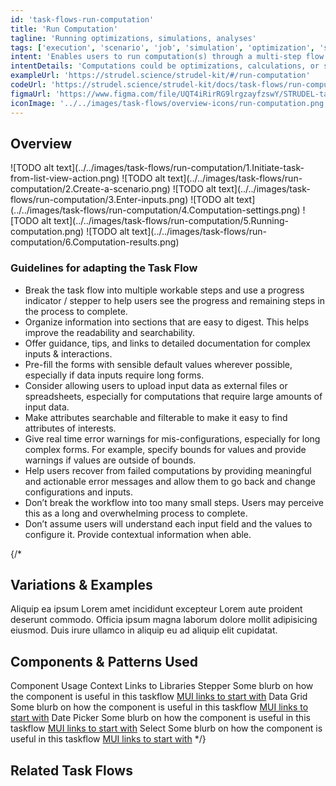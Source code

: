 ```yaml
---
id: 'task-flows-run-computation'
title: 'Run Computation'
tagline: 'Running optimizations, simulations, analyses'
tags: ['execution', 'scenario', 'job', 'simulation', 'optimization', 'stepper', 'wizard']
intent: 'Enables users to run computation(s) through a multi-step flow to generate results.'
intentDetails: 'Computations could be optimizations, calculations, or simulations for a model, scenario, or experiment with attributes to observe and compare results. Attributes may include input data and settings. Computations may be long running and require the ability for a user to leave the flow and return later.'
exampleUrl: 'https://strudel.science/strudel-kit/#/run-computation'
codeUrl: 'https://strudel.science/strudel-kit/docs/task-flows/run-computation'
figmaUrl: 'https://www.figma.com/file/UQT4iRirRG9lrgzayfzswY/STRUDEL-task-flows?type=design&node-id=1%3A26644&mode=design&t=YPdwq8c0BdXx5Um8-1'
iconImage: '../../images/task-flows/overview-icons/run-computation.png'
---
```


## Overview

<Grid container spacing={4}>
  <Grid item xs={6} md={4}>
    ![TODO alt text](../../images/task-flows/run-computation/1.Initiate-task-from-list-view-action.png)
  </Grid>
  <Grid item xs={6} md={4}>
    ![TODO alt text](../../images/task-flows/run-computation/2.Create-a-scenario.png)
  </Grid>
  <Grid item xs={6} md={4}>
    ![TODO alt text](../../images/task-flows/run-computation/3.Enter-inputs.png)
  </Grid>
  <Grid item xs={6} md={4}>
    ![TODO alt text](../../images/task-flows/run-computation/4.Computation-settings.png)
  </Grid>
  <Grid item xs={6} md={4}>
    ![TODO alt text](../../images/task-flows/run-computation/5.Running-computation.png)
  </Grid>
  <Grid item xs={6} md={4}>
    ![TODO alt text](../../images/task-flows/run-computation/6.Computation-results.png)
  </Grid>
</Grid>

### Guidelines for adapting the Task Flow

<ul>
  <li>
    Break the task flow into multiple workable steps and use a progress indicator / stepper to help users see the progress and remaining steps in the process to complete.
  </li>
  <li>
    Organize information into sections that are easy to digest. This helps improve the readability and searchability.
  </li>
  <li>
    Offer guidance, tips, and links to detailed documentation for complex inputs & interactions.
  </li>
  <li>
    Pre-fill the forms with sensible default values wherever possible, especially if data inputs require long forms.
  </li>
  <li>
    Consider allowing users to upload input data as external files or spreadsheets, especially for computations that require large amounts of input data. 
  </li>
  <li>
    Make attributes searchable and filterable to make it easy to find attributes of interests.
  </li>
  <li>
    Give real time error warnings for mis-configurations, especially for long complex forms. For example, specify bounds for values and provide warnings if values are outside of bounds.
  </li>
  <li>
    Help users recover from failed computations by providing meaningful and actionable error messages and allow them to go back and change configurations and inputs.
  </li>
  <li>
    Don’t break the workflow into too many small steps. Users may perceive this as a long and overwhelming process to complete.
  </li>
  <li>
    Don’t assume users will understand each input field and the values to configure it. Provide contextual information when able.
  </li>
</ul>

{/*
## Variations & Examples

Aliquip ea ipsum Lorem amet incididunt excepteur Lorem aute proident deserunt commodo. Officia ipsum magna laborum dolore mollit adipisicing eiusmod. Duis irure ullamco in aliquip eu ad aliquip elit cupidatat.

## Components & Patterns Used

<InfoTable>
  <TableHead>
    <TableRow>
      <TableCell>Component</TableCell>
      <TableCell>Usage Context</TableCell>
      <TableCell>Links to Libraries</TableCell>
    </TableRow>
  </TableHead>
  <TableBody>
    <TableRow>
      <TableCell>Stepper</TableCell>
      <TableCell>Some blurb on how the component is useful in this taskflow</TableCell>
      <TableCell><a href="https://mui.com/material-ui/react-stepper/" target="_blank">MUI links to start with</a></TableCell>
    </TableRow>
    <TableRow>
      <TableCell>Data Grid</TableCell>
      <TableCell>Some blurb on how the component is useful in this taskflow</TableCell>
      <TableCell><a href="https://mui.com/x/react-data-grid/" target="_blank">MUI links to start with</a></TableCell>
    </TableRow>
    <TableRow>
      <TableCell>Date Picker</TableCell>
      <TableCell>Some blurb on how the component is useful in this taskflow</TableCell>
      <TableCell><a href="https://mui.com/x/react-date-pickers/" target="_blank">MUI links to start with</a></TableCell>
    </TableRow>
    <TableRow>
      <TableCell>Select</TableCell>
      <TableCell>Some blurb on how the component is useful in this taskflow</TableCell>
      <TableCell><a href="https://mui.com/material-ui/react-select/" target="_blank">MUI links to start with</a></TableCell>
    </TableRow>
  </TableBody>
</InfoTable>
*/}

## Related Task Flows

<Grid container spacing={4}>
  <Grid item md={6}>
    <TaskFlowCard name="Run Interactive Computation" />
  </Grid>
  <Grid item md={6}>
    <TaskFlowCard name="Explore Data" />
  </Grid>
</Grid>
